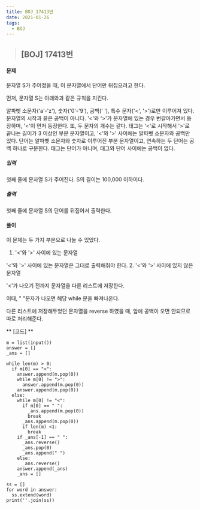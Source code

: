 ```yaml
---
title: BOJ_17413번
date: 2021-01-26
tags:
  - BOJ
---
```



> ## [BOJ] 17413번 

#### 문제
문자열 S가 주어졌을 때, 이 문자열에서 단어만 뒤집으려고 한다.

먼저, 문자열 S는 아래와과 같은 규칙을 지킨다.

알파벳 소문자('a'-'z'), 숫자('0'-'9'), 공백(' '), 특수 문자('<', '>')로만 이루어져 있다.
문자열의 시작과 끝은 공백이 아니다.
'<'와 '>'가 문자열에 있는 경우 번갈아가면서 등장하며, '<'이 먼저 등장한다. 또, 두 문자의 개수는 같다.
태그는 '<'로 시작해서 '>'로 끝나는 길이가 3 이상인 부분 문자열이고, '<'와 '>' 사이에는 알파벳 소문자와 공백만 있다. 단어는 알파벳 소문자와 숫자로 이루어진 부분 문자열이고, 연속하는 두 단어는 공백 하나로 구분한다. 태그는 단어가 아니며, 태그와 단어 사이에는 공백이 없다.

##### 입력
첫째 줄에 문자열 S가 주어진다. S의 길이는 100,000 이하이다.
##### 출력
첫째 줄에 문자열 S의 단어를 뒤집어서 출력한다.

#### **풀이**
이 문제는 두 가지 부분으로 나눌 수 있었다.
1. '<'와 '>' 사이에 있는 문자열

  '<'와 '>' 사이에 있는 문자열은 그대로 출력해줘야 한다. 
2. '<'와 '>' 사이에 있지 않은 문자열

  '<'가 나오기 전까지 문자열을 다른 리스트에 저장한다.

  이때, " "문자가 나오면 해당 while 문을 빠져나온다.

  다른 리스트에 저장해두었던 문자열을 reverse 하였을 때, 앞에 공백이 오면 안되므로 따로 처리해준다.

** [코드] **

    m = list(input())
    answer = []
    _ans = []

    while len(m) > 0:
      if m[0] == "<":
        answer.append(m.pop(0))
        while m[0] != ">":
          answer.append(m.pop(0))
        answer.append(m.pop(0))
      else:
        while m[0] != "<":
          if m[0] == " ":
            _ans.append(m.pop(0))
            break
          _ans.append(m.pop(0))
          if len(m) <1:
            break
        if _ans[-1] == " ":
          _ans.reverse()
          _ans.pop(0)
          _ans.append(" ")
        else:
          _ans.reverse()
        answer.append(_ans)
        _ans = []

    ss = []
    for word in answer:
      ss.extend(word)
    print(''.join(ss))
